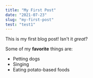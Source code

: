 ```yaml
---
title: "My First Post"
date: "2021-07-23"
slug: "my-first-post"
test: "test1"
---
```


This is my first blog post! Isn't it *great*?

Some of my **favorite** things are:

* Petting dogs
* Singing
* Eating potato-based foods